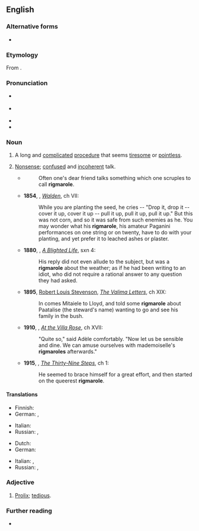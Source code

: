 ==English==
{{was wotd|2007|January|6}}

===Alternative forms===
* {{l|en|rigamarole}}

===Etymology===
From {{m|en|ragman roll||long list; catalogue}}.

===Pronunciation===
* {{a|RP}} {{IPA|en|/ˈɹɪɡməɹəʊl/}}
* {{a|US}} {{IPA|en|/ˈɹɪɡməɹoʊl/}}
* {{audio|en|en-us-rigmarole.ogg|Audio (US)}}
* {{audio|en|en-au-rigmarole.ogg|Audio (AU)}}

===Noun===
{{en-noun|~}}

# A long and [[complicated]] [[procedure]] that seems [[tiresome]] or [[pointless]].
#: {{ux|en|Have you seen all the '''rigmarole''' you have to go through at airport security these days?}}
# [[nonsense|Nonsense]]; [[confused]] and [[incoherent]] talk.
#* {{rfdatek|en|De Quincey}}
#*: Often one's dear friend talks something which one scruples to call '''rigmarole'''.
#* '''1854''', {{w|Henry David Thoreau}}, ''[[s:Walden|Walden]]'', ch VII:
#*: While you are planting the seed, he cries -- "Drop it, drop it -- cover it up, cover it up -- pull it up, pull it up, pull it up." But this was not corn, and so it was safe from such enemies as he. You may wonder what his '''rigmarole''', his amateur Paganini performances on one string or on twenty, have to do with your planting, and yet prefer it to leached ashes or plaster.
#* '''1880''', {{w|Rosina Bulwer Lytton}}, ''[[s:A Blighted Life|A Blighted Life]]'', sxn 4:
#*: His reply did not even allude to the subject, but was a '''rigmarole''' about the weather; as if he had been writing to an idiot, who did not require a rational answer to any question they had asked.
#* '''1895''', [[w:Robert Luis Stevenson|Robert Louis Stevenson]], ''[[s:The Valima Letters|The Valima Letters]]'', ch XIX:
#*: In comes Mitaiele to Lloyd, and told some '''rigmarole''' about Paatalise (the steward's name) wanting to go and see his family in the bush.
#* '''1910''', {{w|A. E. W. Mason}}, ''[[s:At the Villa Rose|At the Villa Rose]]'', ch XVII:
#*: "Quite so," said Adèle comfortably. "Now let us be sensible and dine. We can amuse ourselves with mademoiselle's '''rigmaroles''' afterwards."
#* '''1915''', {{w|John Buchan}}, ''[[s:The Thirty-Nine Steps|The Thirty-Nine Steps]]'', ch 1:
#*: He seemed to brace himself for a great effort, and then started on the queerest '''rigmarole'''.

====Translations====
{{trans-top|complex obsolete procedure}}
* Finnish: {{t|fi|ruljanssi}}
* German: {{t+|de|Theater|n}}, {{t+|de|Zirkus|m}}
{{trans-mid}}
* Italian: {{t+|it|trafila|f}}
* Russian: {{t+|ru|каните́ль|f}}, {{t+|ru|волоки́та|f}}
{{trans-bottom}}

{{trans-top|nonsense talk}}
* Dutch: {{t+|nl|gezwets}}
* German: {{t+|de|Geschwätz|n}}
{{trans-mid}}
* Italian: {{t|it|tiritera|f}}, {{t+|it|sproloquio|m}}
* Russian: {{t+|ru|вздор|m}}, {{t+|ru|брехня́|f}}
{{trans-bottom}}

===Adjective===
{{en-adj|?}}

# [[prolix|Prolix]]; [[tedious]].

===Further reading===
* {{R:Lexico}}